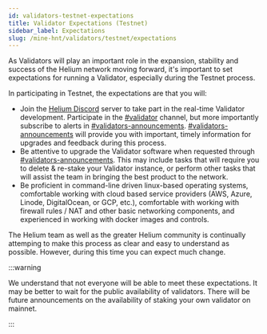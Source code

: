 ```yaml
---
id: validators-testnet-expectations
title: Validator Expectations (Testnet)
sidebar_label: Expectations
slug: /mine-hnt/validators/testnet/expectations
---
```



As Validators will play an important role in the expansion, stability and success of the Helium
network moving forward, it's important to set expectations for running a Validator, especially
during the Testnet process.

In participating in Testnet, the expectations are that you will:

- Join the [Helium Discord](https://discord.gg/helium) server to take part in the real-time
  Validator development. Participate in the
  [#validator](discord://discord.com/channels/404106811252408320/857353417739730954) channel, but
  more importantly subscribe to alerts in
  [#validators-announcements](discord://discord.com/channels/404106811252408320/816788105511305236).
  [#validators-announcements](discord://discord.com/channels/404106811252408320/816788105511305236)
  will provide you with important, timely information for upgrades and feedback during this process.
- Be attentive to upgrade the Validator software when requested through
  [#validators-announcements](discord://discord.com/channels/404106811252408320/816788105511305236).
  This may include tasks that will require you to delete & re-stake your Validator instance, or
  perform other tasks that will assist the team in bringing the best product to the network.
- Be proficient in command-line driven linux-based operating systems, comfortable working with cloud
  based service providers (AWS, Azure, Linode, DigitalOcean, or GCP, etc.), comfortable with working
  with firewall rules / NAT and other basic networking components, and experienced in working with
  docker images and controls.

The Helium team as well as the greater Helium community is continually attemping to make this
process as clear and easy to understand as possible. However, during this time you can expect much
change.

:::warning

We understand that not everyone will be able to meet these expectations. It may be better to wait
for the public availability of validators. There will be future announcements on the availability of
staking your own validator on mainnet.

:::
